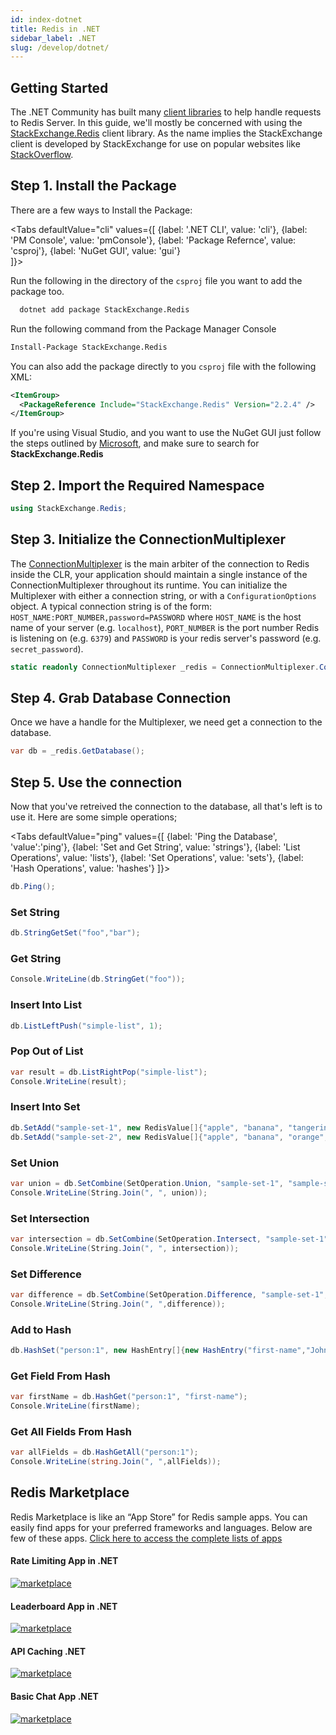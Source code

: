 ```yaml
---
id: index-dotnet
title: Redis in .NET
sidebar_label: .NET
slug: /develop/dotnet/
---
```



## Getting Started

The .NET Community has built many [client libraries](https://redis.io/clients#c-sharp) to help handle requests to Redis Server. In this guide, we'll mostly be concerned with using the [StackExchange.Redis](https://github.com/StackExchange/StackExchange.Redis) client library. As the name implies the StackExchange client is developed by StackExchange for use on popular websites like [StackOverflow](https://stackoverflow.com/).

## Step 1. Install the Package

There are a few ways to Install the Package:

<Tabs
  defaultValue="cli"
  values={[
    {label: '.NET CLI', value: 'cli'},
    {label: 'PM Console', value: 'pmConsole'},
    {label: 'Package Refernce', value: 'csproj'},
    {label: 'NuGet GUI', value: 'gui'}    
  ]}>
  <TabItem value="cli">

Run the following in the directory of the `csproj` file you want to add the package too.

  ```sh
    dotnet add package StackExchange.Redis
  ```

  </TabItem>
  <TabItem value="pmConsole">

  Run the following command from the Package Manager Console

  ```sh
  Install-Package StackExchange.Redis
  ```

  </TabItem>

  <TabItem value="csproj">

  You can also add the package directly to you `csproj` file with the following XML:

  ```XML
  <ItemGroup>    
    <PackageReference Include="StackExchange.Redis" Version="2.2.4" />
  </ItemGroup>
  ```
  
  </TabItem>

  <TabItem value="gui">

  If you're using Visual Studio, and you want to use the NuGet GUI just follow the steps outlined by [Microsoft](https://docs.microsoft.com/en-us/nuget/consume-packages/install-use-packages-visual-studio), and make sure to search for **StackExchange.Redis**
    
  </TabItem>
</Tabs>

## Step 2. Import the Required Namespace

```csharp
using StackExchange.Redis;
```

## Step 3. Initialize the ConnectionMultiplexer

The [ConnectionMultiplexer](https://stackexchange.github.io/StackExchange.Redis/Basics) is the main arbiter of the connection to Redis inside the CLR, your application should maintain a single instance of the ConnectionMultiplexer throughout its runtime. You can initialize the Multiplexer with either a connection string, or with a `ConfigurationOptions` object. A typical connection string is of the form: `HOST_NAME:PORT_NUMBER,password=PASSWORD` where `HOST_NAME` is the host name of your server (e.g. `localhost`), `PORT_NUMBER` is the port number Redis is listening on (e.g. `6379`) and `PASSWORD` is your redis server's password (e.g. `secret_password`).

```csharp
static readonly ConnectionMultiplexer _redis = ConnectionMultiplexer.Connect($"{HOST_NAME}:{PORT_NUMBER},password={PASSWORD}");
```

## Step 4. Grab Database Connection

Once we have a handle for the Multiplexer, we need get a connection to the database.

```csharp
var db = _redis.GetDatabase();
```

## Step 5. Use the connection

Now that you've retreived the connection to the database, all that's left is to use it. Here are some simple operations;

<Tabs
  defaultValue="ping"
  values={[
    {label: 'Ping the Database', 'value':'ping'},
    {label: 'Set and Get String', value: 'strings'},
    {label: 'List Operations', value: 'lists'},
    {label: 'Set Operations', value: 'sets'},
    {label: 'Hash Operations', value: 'hashes'}
  ]}>  

  <TabItem value='ping'>

  ```csharp
  db.Ping();
  ```

  </TabItem>

  <TabItem value='strings'>

  ### Set String

  ```csharp
  db.StringGetSet("foo","bar");
  ```

  ### Get String

  ```csharp
  Console.WriteLine(db.StringGet("foo"));
  ```

  </TabItem>

  <TabItem value="lists">

  ### Insert Into List

  ```csharp
  db.ListLeftPush("simple-list", 1);
  ```

  ### Pop Out of List

  ```csharp
  var result = db.ListRightPop("simple-list");
  Console.WriteLine(result);
  ```

  </TabItem>

  <TabItem value="sets">

  ### Insert Into Set

  ```csharp
  db.SetAdd("sample-set-1", new RedisValue[]{"apple", "banana", "tangerine", "kiwi"});
  db.SetAdd("sample-set-2", new RedisValue[]{"apple", "banana", "orange", "blueberries"});
  ```

  ### Set Union

  ```csharp
  var union = db.SetCombine(SetOperation.Union, "sample-set-1", "sample-set-2");
  Console.WriteLine(String.Join(", ", union));
  ```

  ### Set Intersection

  ```csharp
  var intersection = db.SetCombine(SetOperation.Intersect, "sample-set-1", "sample-set-2");
  Console.WriteLine(String.Join(", ", intersection));
  ```

  ### Set Difference 

  ```csharp
  var difference = db.SetCombine(SetOperation.Difference, "sample-set-1", "sample-set-2");
  Console.WriteLine(String.Join(", ",difference));
  ```

  </TabItem>

  <TabItem value="hashes">

  ### Add to Hash

  ```csharp
  db.HashSet("person:1", new HashEntry[]{new HashEntry("first-name","John"), new HashEntry("last-name","Smith")});
  ```

  ### Get Field From Hash

  ```csharp
  var firstName = db.HashGet("person:1", "first-name");
  Console.WriteLine(firstName);
  ```

  ### Get All Fields From Hash

  ```csharp
  var allFields = db.HashGetAll("person:1");
  Console.WriteLine(string.Join(", ",allFields));
  ```

  </TabItem>

</Tabs>

## Redis Marketplace

Redis Marketplace is like an “App Store” for Redis sample apps. You can easily find apps for your preferred frameworks and languages. 
Below are few of these apps. [Click here to access the complete lists of apps](https://marketplace.redislabs.com)

<div class="row text--center">

<div class="col ">
<div className="ri-container">

#### Rate Limiting App in .NET

[![marketplace](images/rate-limiting.png)](https://marketplace.redislabs.com/?id=project%3Abasic-redis-rate-limiting-demo-csharp-dot-net)

</div>
</div>
<div class="col">
<div className="ri-container">

#### Leaderboard App in .NET

[![marketplace](images/leaderboard.png)](https://marketplace.redislabs.com/?id=project%3Abasic-redis-leaderboard-demo-dotnet)


</div>
</div>
</div>

<div class="row text--center">

<div class="col">
<div className="ri-container">

#### API Caching .NET

[![marketplace](images/cachingMarketplace.png)](https://marketplace.redislabs.com/?id=project%3Abasic-caching-demo-csharpdotnet)

</div>
</div>

<div class="col">
<div className="ri-container">

#### Basic Chat App .NET

[![marketplace](images/chatMarketplace.png)](https://marketplace.redislabs.com/?id=project%3Abasic-redis-chat-app-demo-dotnet)

</div>
</div>

</div>